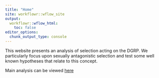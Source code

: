 ```yaml
---
title: "Home"
site: workflowr::wflow_site
output:
  workflowr::wflow_html:
    toc: false
editor_options:
  chunk_output_type: console
---
```


This website presents an analysis of selection acting on the DGRP. We particularly focus upon sexually antagonistic selection and test some well known hypotheses that relate to this concept.

Main analysis can be viewed [here](Main_analysis.html)
